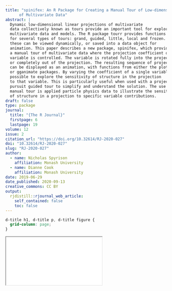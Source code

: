 ```yaml
---
title: "spinifex: An R Package for Creating a Manual Tour of Low-dimensional Projections
      of Multivariate Data"
abstract: |
  Dynamic low-dimensional linear projections of multivariate
  data collectively known as tours provide an important tool for exploring
  multivariate data and models. The R package tourr provides functions
  for several types of tours: grand, guided, little, local and frozen. Each of
  these can be viewed dynamically, or saved into a data object for
  animation. This paper describes a new package, spinifex, which provides
  a manual tour of multivariate data where the projection coefficient of a single
  variable is controlled. The variable is rotated fully into the projection,
  or completely out of the projection. The resulting sequence of projections
  can be displayed as an animation, with functions from either the plotly
  or gganimate packages. By varying the coefficient of a single variable, it is
  possible to explore the sensitivity of structure in the projection
  to that variable. This is particularly useful when used with a projection
  pursuit guided tour to simplify and understand the solution. The use of the
  manual tour is applied particle physics data to illustrate the sensitivity
  of structure in a projection to specific variable contributions.
draft: false
type: package
journal:
  title: "{The R Journal}"
  firstpage: 6
  lastpage: 19
volume: 12
issue: 2
citation_url: "https://doi.org/10.32614/RJ-2020-027"
doi: "10.32614/RJ-2020-027"
slug: "RJ-2020-027"
author:
  - name: Nicholas Spyrison
    affiliation: Monash University
  - name: Dianne Cook
    affiliation: Monash University
date: 2019-06-29
date_published: 2020-09-13
creative_commons: CC BY
output:
  rjdistill::rjournal_web_article:
    self_contained: false
    toc: false
---
```


```css
d-title h1, d-title p, d-title figure {
  grid-column: page;
}
```

<div class="l-page">
  <object data="RJ-2020-027.pdf" type="application/pdf" style="height:955px;width:100%">
    <iframe src="RJ-2020-027.pdf"></iframe>
  </object>
</div>
